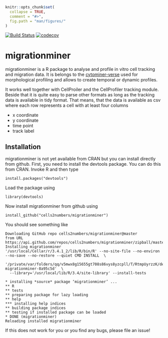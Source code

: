<!-- README.md is generated from README.Rmd. Please edit that file -->
<!-- use knitr::knit(input="README.Rmd", output = "README.md") to generate README.md -->

```r
knitr::opts_chunk$set(
  collapse = TRUE,
  comment = "#>",
  fig.path = "man/figures/"
)
```


[![Build Status](https://travis-ci.org/cells2numbers/migrationminer.svg?branch=master)](https://travis-ci.org/cells2numbers/migrationminer) 
[![codecov](https://codecov.io/gh/cells2numbers/migrationminer/branch/master/graph/badge.svg)](https://codecov.io/gh/cells2numbers/migrationminer)

# migrationminer
migrationminer is a R package to analyse and profile in vitro cell tracking and migration data. It is belongs to the [cytominer-verse](https://github.com/cytomining/) used for morphological profiling and allows to create temporal or dynamic profiles. 

It works well together with CellProiler and the CellProfiler tracking module. Beside that it is quite easy to parse other formats as long as the tracking data is available in tidy format. That means, that the data is available as csv where each row represents a cell with at least four columns

 * x coordinate  
 * y coordinate 
 * time point 
 * track label

## Installation 
migrationminer is not yet available from CRAN but you can install directly from github. First, you need to install the devtools package. You can do this from CRAN. Invoke R and then type

```{}
install.packages("devtools")
```

Load the package using 

```{}
library(devtools)
```
Now install migrationminer from github using
```{}
install_github("cells2numbers/migrationminer")
```

You should see something like 
```
Downloading GitHub repo cells2numbers/migrationminer@master
from URL https://api.github.com/repos/cells2numbers/migrationminer/zipball/master
Installing migrationminer
'/usr/local/Cellar/r/3.4.1_2/lib/R/bin/R' --no-site-file --no-environ --no-save --no-restore --quiet CMD INSTALL  \
  '/private/var/folders/qq/v5mwx8g15655gt708s86vys8yzcpll/T/RtmpUyrzzK/devtoolse7f945c7b360/cells2numbers-migrationminer-8a95c5d'  \
  --library='/usr/local/lib/R/3.4/site-library' --install-tests 

* installing *source* package ‘migrationminer’ ...
** R
** tests
** preparing package for lazy loading
** help
*** installing help indices
** building package indices
** testing if installed package can be loaded
* DONE (migrationminer)
Reloading installed migrationminer
```

If this does not work for you or you find any bugs, please file an issue! 
